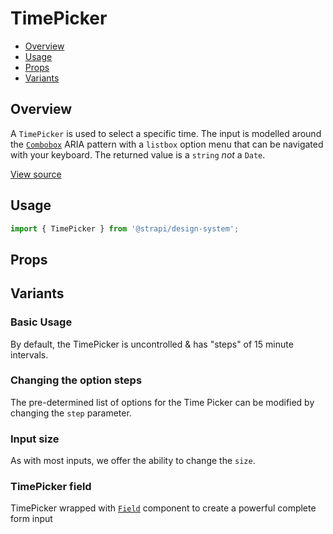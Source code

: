 

<Meta of={TimePickerStories} />

# TimePicker

- [Overview](#overview)
- [Usage](#usage)
- [Props](#props)
- [Variants](#variants)

## Overview

A `TimePicker` is used to select a specific time. The input is modelled around the [`Combobox`](https://github.com/strapi/design-system/tree/main/packages/strapi-design-system/src/Combobox) ARIA pattern with a `listbox`
option menu that can be navigated with your keyboard. The returned value is a `string` _not_ a `Date`.

[View source](https://github.com/strapi/design-system/tree/main/packages/strapi-design-system/src/TimePicker)

## Usage

```js
import { TimePicker } from '@strapi/design-system';
```

<Canvas of={TimePickerStories.Base} />

## Props

<ArgsTable of={TimePicker} />

## Variants

### Basic Usage

By default, the TimePicker is uncontrolled & has "steps" of 15 minute intervals.

<Canvas of={TimePickerStories.Base} />

### Changing the option steps

The pre-determined list of options for the Time Picker can be modified by changing the `step` parameter.

<Canvas of={TimePickerStories.Steps} />

### Input size

As with most inputs, we offer the ability to change the `size`.

<Canvas of={TimePickerStories.Sizing} />

### TimePicker field

TimePicker wrapped with [`Field`](https://github.com/strapi/design-system/tree/main/packages/strapi-design-system/src/Field) component to create a powerful complete form input

<Canvas of={TimePickerStories.WithField} />
